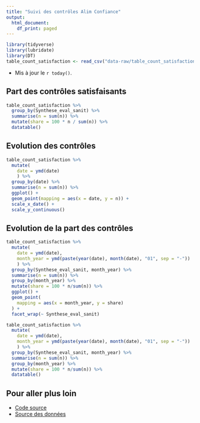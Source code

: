 ```yaml
---
title: "Suivi des contrôles Alim Confiance"
output:
  html_document:
    df_print: paged
---
```



```r
library(tidyverse)
library(lubridate)
library(DT)
table_count_satisfaction <- read_csv("data-raw/table_count_satisfaction.csv")
```

* Mis à jour le `r today()`.

## Part des contrôles satisfaisants

```r
table_count_satisfaction %>% 
  group_by(Synthese_eval_sanit) %>%
  summarise(n = sum(n)) %>%
  mutate(share = 100 * n / sum(n)) %>%
  datatable()
```

## Evolution des contrôles

```r
table_count_satisfaction %>%
  mutate(
    date = ymd(date)
    ) %>%
  group_by(date) %>%
  summarise(n = sum(n)) %>%
  ggplot() + 
  geom_point(mapping = aes(x = date, y = n)) + 
  scale_x_date() + 
  scale_y_continuous()
```

## Evolution de la part des contrôles

```r
table_count_satisfaction %>%
  mutate(
    date = ymd(date),
    month_year = ymd(paste(year(date), month(date), "01", sep = "-"))
    ) %>%
  group_by(Synthese_eval_sanit, month_year) %>%
  summarise(n = sum(n)) %>%
  group_by(month_year) %>%
  mutate(share = 100 * n/sum(n)) %>%
  ggplot() + 
  geom_point(
    mapping = aes(x = month_year, y = share)
  ) + 
  facet_wrap(~ Synthese_eval_sanit)
```

```r
table_count_satisfaction %>%
  mutate(
    date = ymd(date),
    month_year = ymd(paste(year(date), month(date), "01", sep = "-"))
    ) %>%
  group_by(Synthese_eval_sanit, month_year) %>%
  summarise(n = sum(n)) %>%
  group_by(month_year) %>%
  mutate(share = 100 * n/sum(n)) %>%
  datatable()
```

## Pour aller plus loin

* [Code source](https://github.com/pachevalier/alimconfiance)
* [Source des données](http://data.cquest.org/alim_confiance/)
